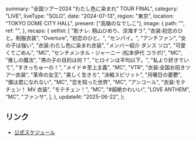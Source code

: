   summary: "全国ツアー2024 “わたし色に染まれ” TOUR FINAL",
  category: "LIVE",
  liveType: "SOLO",
  date: "2024-07-13",
  region: "東京",
  location: "TOKYO DOME CITY HALL",
  present: ["高嶺のなでしこ"],
  image: {
    path: "",
    ref: "",
  },
  recaps: {
    setlist: [
      "影ナレ: 籾山ひめり、涼海すう",
      "衣装:初恋のひと。制服衣装",
      "Overture",
      "初恋のひと。",
      "センパイ。",
      "アンチファン",
      "女の子は強い",
      "衣装:わたし色に染まれ衣装",
      "メンバー紹介 ダンス ソロ",
      "可愛くてごめん",
      "MC",
      "センチメンタル・ジャーニー (松本伊代 コラボ)",
      "MC",
      "推しの魔法",
      "男の子の目的は何？",
      "ヒロインは平均以下。",
      "私より好きでいて",
      "すきっちゅーの！",
      "メイド☆至上主義",
      "MC",
      "VTR",
      "衣装:全国お招きツアー衣装",
      "革命の女王",
      "美しく生きろ",
      "決戦スピリット",
      "月曜日の憂鬱",
      "僕は君になれない",
      "MC",
      "恋を知った世界",
      "MC",
      "アンコール",
      "衣装:モテチェン！ MV 衣装",
      "モテチェン！",
      "MC",
      "#超絶かわいい",
      "LOVE ANTHEM",
      "MC",
      "ファンサ",
    ],
  },
  updateAt: "2025-06-22",
};

## リンク

- [公式スケジュール](https://takanenonadeshiko.jp/?p=1883)
